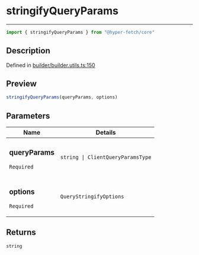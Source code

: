 

# stringifyQueryParams

<div class="api-docs__separator" data-reactroot="">

---

</div><div class="api-docs__import" data-reactroot="">

```ts
import { stringifyQueryParams } from "@hyper-fetch/core"
```

</div><div class="api-docs__section">

## Description

</div><div class="api-docs__description"><span class="api-docs__do-not-parse">



</span></div><p class="api-docs__definition">

Defined in [builder/builder.utils.ts:150](https://github.com/BetterTyped/hyper-fetch/blob/aff5c35a/packages/core/src/builder/builder.utils.ts#L150)

</p><div class="api-docs__section">

## Preview

</div><div class="api-docs__preview fn">

```ts
stringifyQueryParams(queryParams, options)
```

</div><div class="api-docs__section">

## Parameters

</div><div class="api-docs__parameters"><table><thead><tr><th>Name</th><th>Details</th></tr></thead><tbody><tr param-data="queryParams"><td class="api-docs__param-name required">

### queryParams 

`Required`

</td><td class="api-docs__param-type">

`string | ClientQueryParamsType`

</td></tr><tr param-data="options"><td class="api-docs__param-name required">

### options 

`Required`

</td><td class="api-docs__param-type">

`QueryStringifyOptions`

</td></tr></tbody></table></div><div class="api-docs__section">

## Returns

</div><div class="api-docs__returns">

```ts
string
```

</div>